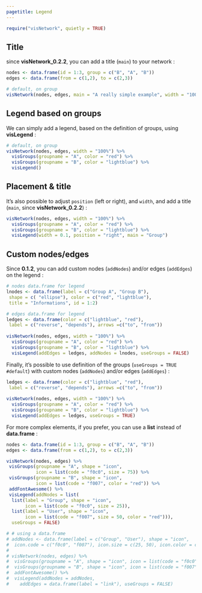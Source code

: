 ```yaml
---
pagetitle: Legend
---
```


```r
require("visNetwork", quietly = TRUE)
```

## Title

since __visNetwork_0.2.2__, you can add a title (``main``) to your network :

```r
nodes <- data.frame(id = 1:3, group = c("B", "A", "B"))
edges <- data.frame(from = c(1,2), to = c(2,3))

# default, on group
visNetwork(nodes, edges, main = "A really simple example", width = "100%")
```


## Legend based on groups

We can simply add a legend, based on the definition of groups, using **visLegend** : 

```r
# default, on group
visNetwork(nodes, edges, width = "100%") %>%
  visGroups(groupname = "A", color = "red") %>%
  visGroups(groupname = "B", color = "lightblue") %>%
  visLegend()
```

## Placement & title

It's also possible to adjust ````position```` (left or right), and ````width````, and add a title (``main``, since __visNetwork_0.2.2__) : 

```r
visNetwork(nodes, edges, width = "100%") %>%
  visGroups(groupname = "A", color = "red") %>%
  visGroups(groupname = "B", color = "lightblue") %>%
  visLegend(width = 0.1, position = "right", main = "Group")
```

## Custom nodes/edges

Since **0.1.2**, you can add custom nodes (````addNodes````) and/or edges (````addEdges````) on the legend : 

```r
# nodes data.frame for legend
lnodes <- data.frame(label = c("Group A", "Group B"),
 shape = c( "ellipse"), color = c("red", "lightblue"),
 title = "Informations", id = 1:2)

# edges data.frame for legend
ledges <- data.frame(color = c("lightblue", "red"),
 label = c("reverse", "depends"), arrows =c("to", "from"))
 
visNetwork(nodes, edges, width = "100%") %>%
  visGroups(groupname = "A", color = "red") %>%
  visGroups(groupname = "B", color = "lightblue") %>%
  visLegend(addEdges = ledges, addNodes = lnodes, useGroups = FALSE)
```

Finally, it's possible to use definition of the groups (````useGroups = TRUE #default````) with  custom nodes (````addNodes````) and/or edges (````addEdges````) : 

```r
ledges <- data.frame(color = c("lightblue", "red"),
 label = c("reverse", "depends"), arrows =c("to", "from"))
 
visNetwork(nodes, edges, width = "100%") %>%
  visGroups(groupname = "A", color = "red") %>%
  visGroups(groupname = "B", color = "lightblue") %>%
  visLegend(addEdges = ledges, useGroups = TRUE) 
```

For more complex elements, if you prefer, you can use a **list** instead of **data.frame** : 

```r
nodes <- data.frame(id = 1:3, group = c("B", "A", "B"))
edges <- data.frame(from = c(1,2), to = c(2,3))

visNetwork(nodes, edges) %>%
 visGroups(groupname = "A", shape = "icon", 
           icon = list(code = "f0c0", size = 75)) %>%
 visGroups(groupname = "B", shape = "icon", 
           icon = list(code = "f007", color = "red")) %>%
 addFontAwesome() %>%
 visLegend(addNodes = list(
  list(label = "Group", shape = "icon", 
       icon = list(code = "f0c0", size = 25)),
  list(label = "User", shape = "icon", 
       icon = list(code = "f007", size = 50, color = "red"))), 
  useGroups = FALSE)

# # using a data.frame
# addNodes <- data.frame(label = c("Group", "User"), shape = "icon",
#  icon.code = c("f0c0", "f007"), icon.size = c(25, 50), icon.color = c(NA, "red"))
# 
# visNetwork(nodes, edges) %>%
#  visGroups(groupname = "A", shape = "icon", icon = list(code = "f0c0", size = 75)) %>%
#  visGroups(groupname = "B", shape = "icon", icon = list(code = "f007", color = "red")) %>%
#  addFontAwesome() %>%
#  visLegend(addNodes = addNodes,
#    addEdges = data.frame(label = "link"), useGroups = FALSE)
```